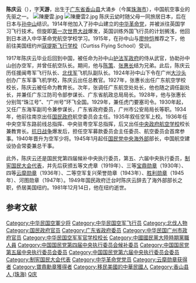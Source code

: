 '''陈庆云'''（{{bd|1897年||1981年|12月14日}}），字'''天游'''，出生于[[广东省|广东省]][[香山县|香山县]]大涌乡（今属[[珠海市|珠海市]]），中国航空事业的先驱之一。
[[File:陳慶雲.jpg|thumb]]
[[File:陳慶雲2.jpg|thumb]]
陈庆云幼时随父母一同旅居日本，后在日本与[[孙中山|孙中山]]结识。1914年他加入了孙中山建立的[[中华革命党|中华革命党]]，并被派往英国学习飞行技术。但旋即[[第一次世界大战|第一次世界大战]]爆发，英国训练外国飞行员的计划搁浅，他回到日本进入中华革命党航空学校学习。1915年，在孙中山与[[廖仲恺|廖仲恺]]推荐之下，他前往美国纽约州[[寇提斯飞行学校|寇提斯飞行学校]]（Curtiss Flying School）受训。{{r|zhws}}{{r|zsda}}{{r|4yjd}}

1917年陈庆云毕业后回到中国，被任命为孙中山[[护法军政府|护法军政府]]的侍从武官，协助孙中山创办空军，并曾任航空队长。期间，他与[[陈策_(民国)|陈策]]、[[张惠长|张惠长]]结为兄弟。此后，陈庆云历任援闽粤军飞行队长、[[北伐军|北伐军]]飞机队副队长。1924年孙中山下令在广州[[大沙头|大沙头]]创办广东军事飞机学校，陈庆云出任总教官。1927年，张惠长出任广东航空学校校长，陈庆云被任命为教育长。次年，张调任广东航空处处长，他也随之调任副处长，并兼任广东江防司令部参谋长、广东省航政总局局长。1928年，他与张惠长分别驾“珠江号”、“广州号”环飞全国。1929年，兼任虎门要塞司令。1930年起，又任广东海军副司令兼参谋长，广东省政府委员，广州市公安局局长等职。1934年，他前往南京出任[[国民政府|国民政府]]航空委员会主任。1935年叙任空军上校。1936年任中央空军东路前线总指挥、中央驻粤空军总指挥，后又出任[[中央政府航空学校|中央政府航空学校]]校长兼教育长。[[抗日战争|抗日战争]]爆发后，担任空军募款委员会主任委员、航空委员会首席参事。1940年晋升为空军少将。1945年1月起任[[国民党中央海外部|国民党中央海外部]]部长，中国航空建设协会常委兼总干事。{{r|zhws}}{{r|zsda}}{{r|4yjd}}

此外，陈庆云还是国民党第四届候补中央执行委员，第五、六届中央执行委员，[[制宪国民大会代表|制宪国民大会代表]]，并先后获颁五等文虎章（1919年）、三等[[宝鼎勋章|宝鼎勋章]]（1930年）、四等[[云麾勋章|云麾勋章]]（1936年）、二等空军复兴荣誉勋章（1943年）、[[抗战胜利勋章|胜利勋章]]（1945年）、河图勋章（1947年）。1949年国民政府迁台时陈庆云辞去了海外部部长之职，侨居美国纽约。1981年12月14日，他在纽约逝世。{{r|zhws}}{{r|zsda}}{{r|4yjd}}

== 参考文献 ==
{{reflist|refs=
<ref name=zhws>{{cite book|title=《珠海文史 第10辑》|chapter=陈庆云传略|editor=珠海市政协文史资料委员会|year=1991|publisher=珠海市政协文史资料委员会}}</ref>
<ref name=zsda>{{cite web|url=http://www.zsda.gov.cn/plus/view.php?aid=372|title=陈庆云|publisher=中山市档案信息网|deadurl=yes|archiveurl=https://web.archive.org/web/20160304133541/http://www.zsda.gov.cn/plus/view.php?aid=372|archivedate=2016-03-04}}</ref>
<ref name=4yjd>{{cite web|url=http://4yjd.com.cn/bbs/ShowPost.asp?ThreadID=1396&SortOrder=%CC%FB%D7%D3%C5%C5%D0%F2|title=陈庆云|publisher=第四野战军网}}{{Dead link|date=2019年7月 |bot=InternetArchiveBot |fix-attempted=yes }}</ref>
}}

{{DEFAULTSORT:Chen陈}}
[[Category:中华民国空軍少将|Category:中华民国空軍少将]]
[[Category:中华民国空军飞行员|Category:中华民国空军飞行员]]
[[Category:北伐人物|Category:北伐人物]]
[[Category:国民政府官员|Category:国民政府官员]]
[[Category:广东省政府委员|Category:广东省政府委员]]
[[Category:中华民国广州市政府官员|Category:中华民国广州市政府官员]]
[[Category:中华民国空军军官学校校长|Category:中华民国空军军官学校校长]]
[[Category:中國國民黨大陸時期黨職人員|Category:中國國民黨大陸時期黨職人員]]
[[Category:中国国民党第四届中央执行委员会候补委员|Category:中国国民党第四届中央执行委员会候补委员]]
[[Category:中国国民党第五届中央执行委员会委员|Category:中国国民党第五届中央执行委员会委员]]
[[Category:中国国民党第六届中央执行委员会委员|Category:中国国民党第六届中央执行委员会委员]]
[[Category:制宪国民大会代表|Category:制宪国民大会代表]]
[[Category:中华革命党党员|Category:中华革命党党员]]
[[Category:云麾勋章获得者|Category:云麾勋章获得者]]
[[Category:寶鼎勳章獲得者|Category:寶鼎勳章獲得者]]
[[Category:移民美國的中華民國人|Category:移民美國的中華民國人]]
[[Category:香山县人_(珠海)|Category:香山县人 (珠海)]]
[[Category:陈姓|Q庆]]